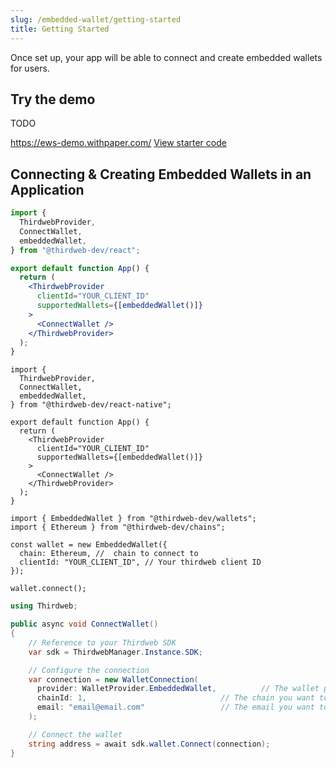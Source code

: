 ```yaml
---
slug: /embedded-wallet/getting-started
title: Getting Started
---
```



Once set up, your app will be able to connect and create embedded wallets for users.

## Try the demo

TODO

https://ews-demo.withpaper.com/
[View starter code](https://github.com/paperxyz/js-sdk/tree/main/examples/embedded-wallet-service-sdk-demo-app)

## Connecting & Creating Embedded Wallets in an Application

<Tabs>
  <TabItem value="react" label="React">
        <div>

```jsx
import {
  ThirdwebProvider,
  ConnectWallet,
  embeddedWallet,
} from "@thirdweb-dev/react";

export default function App() {
  return (
    <ThirdwebProvider
      clientId="YOUR_CLIENT_ID"
      supportedWallets={[embeddedWallet()]}
    >
      <ConnectWallet />
    </ThirdwebProvider>
  );
}
```

</div>
  </TabItem>
  <TabItem value="react-native" label="React Native">
  <div>

```tsx
import {
  ThirdwebProvider,
  ConnectWallet,
  embeddedWallet,
} from "@thirdweb-dev/react-native";

export default function App() {
  return (
    <ThirdwebProvider
      clientId="YOUR_CLIENT_ID"
      supportedWallets={[embeddedWallet()]}
    >
      <ConnectWallet />
    </ThirdwebProvider>
  );
}
```

</div>
  </TabItem>
  <TabItem value="typescript" label="TypeScript">
    <div>

```tsx
import { EmbeddedWallet } from "@thirdweb-dev/wallets";
import { Ethereum } from "@thirdweb-dev/chains";

const wallet = new EmbeddedWallet({
  chain: Ethereum, //  chain to connect to
  clientId: "YOUR_CLIENT_ID", // Your thirdweb client ID
});

wallet.connect();
```

</div>
  
  </TabItem>
  <TabItem value="unity" label="Unity">
    <div>

```c#
using Thirdweb;

public async void ConnectWallet()
{
    // Reference to your Thirdweb SDK
    var sdk = ThirdwebManager.Instance.SDK;

    // Configure the connection
    var connection = new WalletConnection(
      provider: WalletProvider.EmbeddedWallet,          // The wallet provider you want to connect to (Required)
      chainId: 1,                              // The chain you want to connect to (Required)
      email: "email@email.com"                 // The email you want to authenticate with (Required)
    );

    // Connect the wallet
    string address = await sdk.wallet.Connect(connection);
}
```

</div>
  
  </TabItem>
</Tabs>
